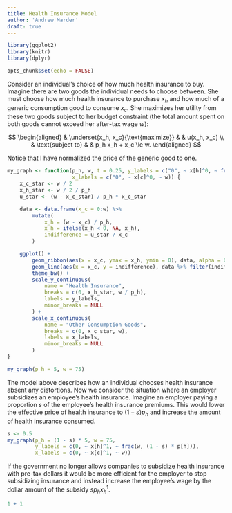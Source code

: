 ```yaml
---
title: Health Insurance Model
author: 'Andrew Marder'
draft: true
---
```


```r
library(ggplot2)
library(knitr)
library(dplyr)

opts_chunk$set(echo = FALSE)
```

Consider an individual's choice of how much health insurance to buy. Imagine there are two goods the individual needs to choose between. She must choose how much health insurance to purchase $x_h$ and how much of a generic consumption good to consume $x_c$. She maximizes her utility from these two goods subject to her budget constraint (the total amount spent on both goods cannot exceed her after-tax wage $w$):

$$
\begin{aligned}
& \underset{x_h, x_c}{\text{maximize}}
& & u(x_h, x_c) \\
& \text{subject to}
& & p_h x_h + x_c \le w.
\end{aligned}
$$

Notice that I have normalized the price of the generic good to one. 

```r
my_graph <- function(p_h, w, t = 0.25, y_labels = c("0", ~ x[h]^0, ~ frac(w, p[h])),
                     x_labels = c("0", ~ x[c]^0, ~ w)) {
    x_c_star <- w / 2
    x_h_star <- w / 2 / p_h
    u_star <- (w - x_c_star) / p_h * x_c_star

    data <- data.frame(x_c = 0:w) %>%
        mutate(
            x_h = (w - x_c) / p_h,
            x_h = ifelse(x_h < 0, NA, x_h),
            indifference = u_star / x_c
        )

    ggplot() +
        geom_ribbon(aes(x = x_c, ymax = x_h, ymin = 0), data, alpha = 0.25) +
        geom_line(aes(x = x_c, y = indifference), data %>% filter(indifference <= 50)) +
        theme_bw() +
        scale_y_continuous(
            name = "Health Insurance",
            breaks = c(0, x_h_star, w / p_h),
            labels = y_labels,
            minor_breaks = NULL
        ) +
        scale_x_continuous(
            name = "Other Consumption Goods",
            breaks = c(0, x_c_star, w),
            labels = x_labels,
            minor_breaks = NULL
        )
}

my_graph(p_h = 5, w = 75)
```

The model above describes how an individual chooses health insurance absent any distortions. Now we consider the situation where an employer subsidizes an employee's health insurance. Imagine an employer paying a proportion $s$ of the employee's health insurance premiums. This would lower the effective price of health insurance to $(1 - s) p_h$ and increase the amount of health insurance consumed.

```r
s <- 0.5
my_graph(p_h = (1 - s) * 5, w = 75,
         y_labels = c(0, ~ x[h]^1, ~ frac(w, (1 - s) * p[h])),
         x_labels = c(0, ~ x[c]^1, ~ w))
```

If the government no longer allows companies to subsidize health insurance with pre-tax dollars it would be more efficient for the employer to stop subsidizing insurance and instead increase the employee's wage by the dollar amount of the subsidy $s p_h x_h^1$.

```r
1 + 1
```
